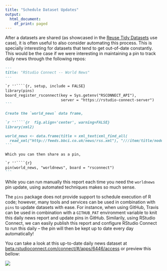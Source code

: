 ```yaml
---
title: "Schedule Dataset Updates"
output:
  html_document:
    df_print: paged
---
```


After a datasets are shared (as showcased in the [Reuse Tidy Datasets](reuse-tidy-datasets.htm) use case), it is often useful to also consider automating this process. This is specially interesting for datasets that tend to get out-of-date constantly. This would be the case if we were interesting in maintaining a pin to track daily news through the following repos:

````markdown
---
title: "RStudio Connect -- World News"
---

`r ''````{r, setup, include = FALSE}
library(pins)
board_register_rsconnect(key = Sys.getenv("RSCONNECT_API"),
                         server = "https://rstudio-connect-server")
```

Create the `world_news` data frame,

`r ''````{r  fig.align='center', warning=FALSE}
library(xml2)

world_news <- data.frame(title = xml_text(xml_find_all(
  read_xml("http://feeds.bbci.co.uk/news/rss.xml"), "///item/title/node()")))
```

Which you can then share as a pin,

`r ''````{r}
pin(world_news, "worldnews", board = "rsconnect")
```
````

While you can run manually this report each time you need the `worldnews` pin update, using automated techniques makes so much sense.

The `pins` package does not provide support to schedule execution of R code; however, many tools and services can be used in combination with `pins` to update datasets with ease. For instance, when using GitHub, Travis can be used in combination with a `GITHUB_PAT` environment variable to knit this daily news report and update pins in GitHub. Similarily, using RStudio Connect, we can easily publish this report and configure RStudio Connect to run this daily -- the pin will then be kept up to date every day automatically!

You can take a look at this up-to-date daily news dataset at [beta.rstudioconnect.com/connect/#/apps/6446/access](https://beta.rstudioconnect.com/connect/#/apps/6446/access) or preview this bellow:

[![](images/schedule-updates-rsconnect.png)](https://beta.rstudioconnect.com/connect/#/apps/6446/access)
